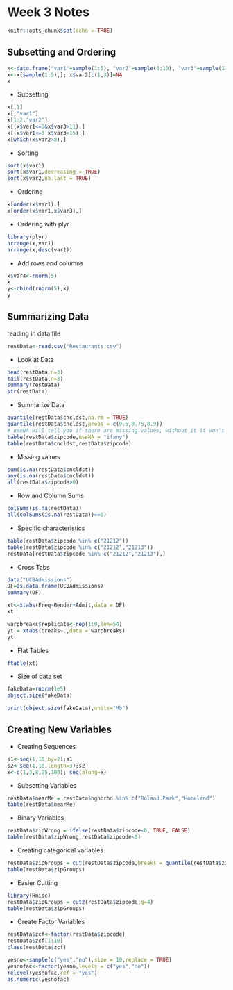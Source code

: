 # Week 3 Notes


```r
knitr::opts_chunk$set(echo = TRUE)
```

## Subsetting and Ordering

```r
x<-data.frame("var1"=sample(1:5), "var2"=sample(6:10), "var3"=sample(11:15))
x<-x[sample(1:5),]; x$var2[c(1,3)]=NA
x
```

-   Subsetting

```r
x[,1]
x[,"var1"]
x[1:2,"var2"]
x[(x$var1<=3&x$var3>11),]
x[(x$var1<=3|x$var3>15),]
x[which(x$var2>8),]
```

-   Sorting

```r
sort(x$var1)
sort(x$var1,decreasing = TRUE)
sort(x$var2,na.last = TRUE)
```

-   Ordering

```r
x[order(x$var1),]
x[order(x$var1,x$var3),]
```

-   Ordering with plyr

```r
library(plyr)
arrange(x,var1)
arrange(x,desc(var1))
```

-   Add rows and columns

```r
x$var4<-rnorm(5)
x
y<-cbind(rnorm(5),x)
y
```

## Summarizing Data

reading in data file
```r
restData<-read.csv("Restaurants.csv")
```

- Look at Data
```r
head(restData,n=3)
tail(restData,n=3)
summary(restData)
str(restData)
```

- Summarize Data
```r
quantile(restData$cncldst,na.rm = TRUE)
quantile(restData$cncldst,probs = c(0.5,0.75,0.9))
# useNA will tell you if there are missing values, without it it won't report that number
table(restData$zipcode,useNA = "ifany")
table(restData$cncldst,restData$zipcode)
```

- Missing values
```r
sum(is.na(restData$cncldst))
any(is.na(restData$cncldst))
all(restData$zipcode>0)
```

- Row and Column Sums
```r
colSums(is.na(restData))
all(colSums(is.na(restData))==0)
```

- Specific characteristics
```r
table(restData$zipcode %in% c("21212"))
table(restData$zipcode %in% c("21212","21213"))
restData[restData$zipcode %in% c("21212","21213"),]
```

- Cross Tabs
```r
data("UCBAdmissions")
DF=as.data.frame(UCBAdmissions)
summary(DF)

xt<-xtabs(Freq~Gender+Admit,data = DF)
xt

warpbreaks$replicate<-rep(1:9,len=54)
yt = xtabs(breaks~.,data = warpbreaks)
yt
```

- Flat Tables
```r
ftable(xt)
```

- Size of data set
```r
fakeData=rnorm(1e5)
object.size(fakeData)

print(object.size(fakeData),units="Mb")
```

## Creating New Variables

- Creating Sequences
```r
s1<-seq(1,10,by=2);s1
s2<-seq(1,10,length=3);s2
x<-c(1,3,8,25,100); seq(along=x)
```

- Subsetting Variables
```r
restData$nearMe = restData$nghbrhd %in% c("Roland Park","Homeland")
table(restData$nearMe)
```

- Binary Variables
```r
restData$zipWrong = ifelse(restData$zipcode<0, TRUE, FALSE)
table(restData$zipWrong,restData$zipcode<0)
```

- Creating categorical variables
```r
restData$zipGroups = cut(restData$zipcode,breaks = quantile(restData$zipcode))
table(restData$zipGroups)
```

- Easier Cutting
```r
library(Hmisc)
restData$zipGroups = cut2(restData$zipcode,g=4)
table(restData$zipGroups)
```

- Create Factor Variables
```r
restData$zcf<-factor(restData$zipcode)
restData$zcf[1:10]
class(restData$zcf)

yesno<-sample(c("yes","no"),size = 10,replace = TRUE)
yesnofac<-factor(yesno,levels = c("yes","no"))
relevel(yesnofac,ref = "yes")
as.numeric(yesnofac)
```















